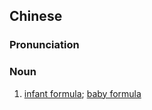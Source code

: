 {{also|婴儿配方奶粉}}
==Chinese==
{{zh-forms|s=婴儿配方奶粉|type=222}}

===Pronunciation===
{{zh-pron
|m=yīng'ér pèifāng nǎifěn
|c=jing1 ji4 pui3 fong1 naai5 fan2
|cat=n
}}

===Noun===
{{zh-noun}}

# [[infant formula]]; [[baby formula]]